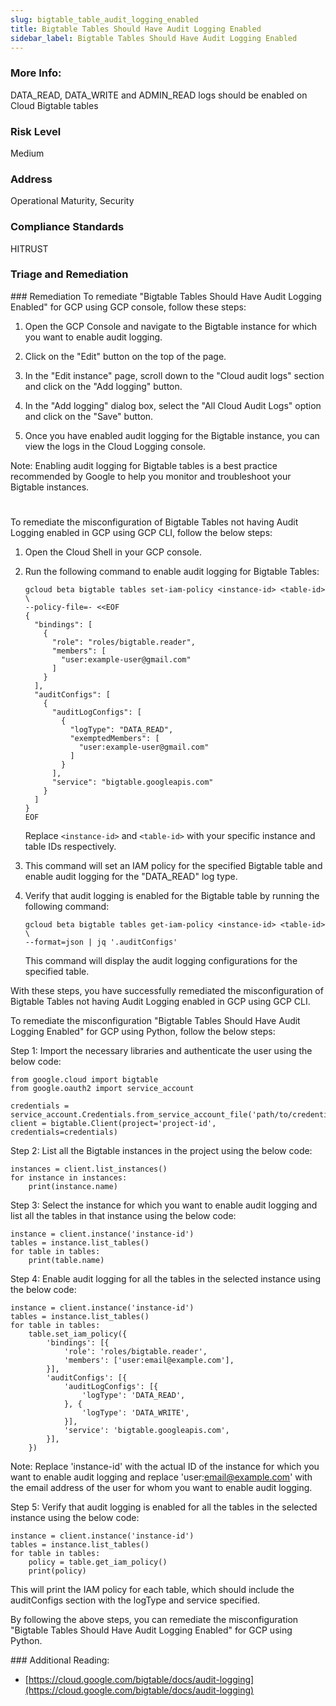 ```yaml
---
slug: bigtable_table_audit_logging_enabled
title: Bigtable Tables Should Have Audit Logging Enabled
sidebar_label: Bigtable Tables Should Have Audit Logging Enabled
---
```


### More Info:

DATA_READ, DATA_WRITE and ADMIN_READ logs should be enabled on Cloud Bigtable tables

### Risk Level

Medium

### Address

Operational Maturity, Security

### Compliance Standards

HITRUST


### Triage and Remediation
<Tabs>
<Tab title='Remediation'>
### Remediation

<AccordionGroup>
<Accordion title='Using Console' defaultOpen='true'>
To remediate "Bigtable Tables Should Have Audit Logging Enabled" for GCP using GCP console, follow these steps:

1. Open the GCP Console and navigate to the Bigtable instance for which you want to enable audit logging.

2. Click on the "Edit" button on the top of the page.

3. In the "Edit instance" page, scroll down to the "Cloud audit logs" section and click on the "Add logging" button.

4. In the "Add logging" dialog box, select the "All Cloud Audit Logs" option and click on the "Save" button.

5. Once you have enabled audit logging for the Bigtable instance, you can view the logs in the Cloud Logging console.

Note: Enabling audit logging for Bigtable tables is a best practice recommended by Google to help you monitor and troubleshoot your Bigtable instances.

#
</Accordion>

<Accordion title='Using CLI'>
To remediate the misconfiguration of Bigtable Tables not having Audit Logging enabled in GCP using GCP CLI, follow the below steps:

1. Open the Cloud Shell in your GCP console.

2. Run the following command to enable audit logging for Bigtable Tables:

   ```
   gcloud beta bigtable tables set-iam-policy <instance-id> <table-id> \
   --policy-file=- <<EOF
   {
     "bindings": [
       {
         "role": "roles/bigtable.reader",
         "members": [
           "user:example-user@gmail.com"
         ]
       }
     ],
     "auditConfigs": [
       {
         "auditLogConfigs": [
           {
             "logType": "DATA_READ",
             "exemptedMembers": [
               "user:example-user@gmail.com"
             ]
           }
         ],
         "service": "bigtable.googleapis.com"
       }
     ]
   }
   EOF
   ```

   Replace `<instance-id>` and `<table-id>` with your specific instance and table IDs respectively.

3. This command will set an IAM policy for the specified Bigtable table and enable audit logging for the "DATA_READ" log type.

4. Verify that audit logging is enabled for the Bigtable table by running the following command:

   ```
   gcloud beta bigtable tables get-iam-policy <instance-id> <table-id> \
   --format=json | jq '.auditConfigs'
   ```

   This command will display the audit logging configurations for the specified table.

With these steps, you have successfully remediated the misconfiguration of Bigtable Tables not having Audit Logging enabled in GCP using GCP CLI.
</Accordion>

<Accordion title='Using Python'>
To remediate the misconfiguration "Bigtable Tables Should Have Audit Logging Enabled" for GCP using Python, follow the below steps:

Step 1: Import the necessary libraries and authenticate the user using the below code:

```
from google.cloud import bigtable
from google.oauth2 import service_account

credentials = service_account.Credentials.from_service_account_file('path/to/credentials.json')
client = bigtable.Client(project='project-id', credentials=credentials)
```

Step 2: List all the Bigtable instances in the project using the below code:

```
instances = client.list_instances()
for instance in instances:
    print(instance.name)
```

Step 3: Select the instance for which you want to enable audit logging and list all the tables in that instance using the below code:

```
instance = client.instance('instance-id')
tables = instance.list_tables()
for table in tables:
    print(table.name)
```

Step 4: Enable audit logging for all the tables in the selected instance using the below code:

```
instance = client.instance('instance-id')
tables = instance.list_tables()
for table in tables:
    table.set_iam_policy({
        'bindings': [{
            'role': 'roles/bigtable.reader',
            'members': ['user:email@example.com'],
        }],
        'auditConfigs': [{
            'auditLogConfigs': [{
                'logType': 'DATA_READ',
            }, {
                'logType': 'DATA_WRITE',
            }],
            'service': 'bigtable.googleapis.com',
        }],
    })
```

Note: Replace 'instance-id' with the actual ID of the instance for which you want to enable audit logging and replace 'user:email@example.com' with the email address of the user for whom you want to enable audit logging.

Step 5: Verify that audit logging is enabled for all the tables in the selected instance using the below code:

```
instance = client.instance('instance-id')
tables = instance.list_tables()
for table in tables:
    policy = table.get_iam_policy()
    print(policy)
```

This will print the IAM policy for each table, which should include the auditConfigs section with the logType and service specified.

By following the above steps, you can remediate the misconfiguration "Bigtable Tables Should Have Audit Logging Enabled" for GCP using Python.
</Accordion>

</AccordionGroup>
</Tab>
</Tabs>
### Additional Reading:

- [https://cloud.google.com/bigtable/docs/audit-logging](https://cloud.google.com/bigtable/docs/audit-logging) 

